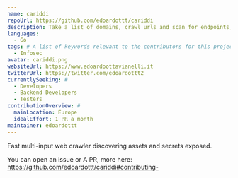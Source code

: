 ```yaml
---
name: cariddi
repoUrl: https://github.com/edoardottt/cariddi
description: Take a list of domains, crawl urls and scan for endpoints, secrets, api keys, file extensions, tokens and more...
languages:
  - Go
tags: # A list of keywords relevant to the contributors for this project
  - Infosec
avatar: cariddi.png
websiteUrl: https://www.edoardoottavianelli.it
twitterUrl: https://twitter.com/edoardottt2
currentlySeeking: #
  - Developers
  - Backend Developers
  - Testers
contributionOverview: #
  mainLocation: Europe
  idealEffort: 1 PR a month
maintainer: edoardottt
---
```


<!-- Divide your content into sections using our handy shortcodes. Each section is optional -->

<Overview>

Fast multi-input web crawler discovering assets and secrets exposed.

</Overview>

<Contributing>

You can open an issue or A PR, more here: https://github.com/edoardottt/cariddi#contributing-

</Contributing>
